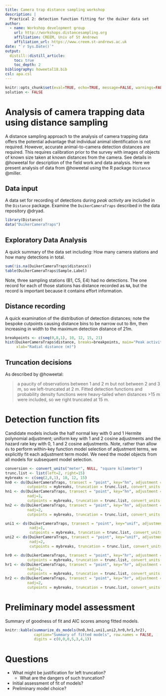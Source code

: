 ```yaml
---
title: Camera trap distance sampling workshop
description: |
  Practical 2: detection function fitting for the duiker data set
author:
  - name: Workshop development group 
    url: http://workshops.distancesampling.org
    affiliation: CREEM, Univ of St Andrews
    affiliation_url: https://www.creem.st-andrews.ac.uk
date: "`r Sys.Date()`"
output: 
  distill::distill_article:
    toc: true
    toc_depth: 2
bibliography: howeetal18.bib
csl: apa.csl
---
```


```r
knitr::opts_chunk$set(eval=TRUE, echo=TRUE, message=FALSE, warnings=FALSE)
solution <- FALSE
```

# Analysis of camera trapping data using distance sampling

A distance sampling approach to the analysis of camera trapping data offers the potential advantage that individual animal identification is not required. However, accurate animal-to-camera detection distances are required. This requires calibration prior to the survey with images of objects of known size taken at known distances from the camera. See details in @howeetal for description of the field work and data analysis. Here we present analysis of data from @howeetal using the R package `Distance` @miller.

## Data input

A data set for recording of detections during *peak activity* are included in the `Distance` package. Examine the `DuikerCameraTraps` described in the data repository @dryad.

```r
library(Distance)
data("DuikerCameraTraps")
```

## Exploratory Data Analysis

A quick summary of the data set including: How many camera stations and how many detections in total.

```r
sum(!is.na(DuikerCameraTraps$distance))
table(DuikerCameraTraps$Sample.Label)
```

Note, three sampling stations (B1, C5, E4) had no detections. The one record for each of those stations has distance recorded as `NA`, but the record is important because it contains effort information.

## Distance recording

A quick examination of the distribution of detection distances; note the bespoke cutpoints causing distance bins to be narrow out to 8m, then increasing in width to the maximum detection distance of 21m.

```r
breakpoints <- c(seq(0,8,1), 10, 12, 15, 21)
hist(DuikerCameraTraps$distance, breaks=breakpoints, main="Peak activity data set",
     xlab="Radial distance (m)")
```

## Truncation decisions

As described by @howeetal:

> a paucity of observations between 1 and 2 m but not between 2 and 3 m, so we left-truncated at 2 m. Fitted detection functions and probability density functions were heavy-tailed when distances \>15 m were included, so we right truncated at 15 m.

# Detection function fits


Candidate models include the half normal key with 0 and 1 Hermite polynomial adjustment; uniform key with 1 and 2 cosine adjustments and the hazard rate key with 0, 1 and 2 cosine adjustments.  Note, rather than allow `ds` to perform within-key function model selection of adjustment terms, we explicitly fit each adjustment term model.  We need the model objects from all models for subsequent model selection.

```r
conversion <- convert_units("meter", NULL, "square kilometer")
trunc.list <- list(left=2, right=15)
mybreaks <- c(seq(2,8,1), 10, 12, 15)
hn0 <- ds(DuikerCameraTraps, transect = "point", key="hn", adjustment = NULL,
          cutpoints = mybreaks, truncation = trunc.list, convert_units = conversion)
hn1 <- ds(DuikerCameraTraps, transect = "point", key="hn", adjustment = "herm",
          nadj=1,
          cutpoints = mybreaks, truncation = trunc.list, convert_units = conversion)
hn2 <- ds(DuikerCameraTraps, transect = "point", key="hn", adjustment = "herm",
          nadj=2,
          cutpoints = mybreaks, truncation = trunc.list, convert_units = conversion)

uni1 <- ds(DuikerCameraTraps, transect = "point", key="unif", adjustment = "cos",
           nadj=1,
           cutpoints = mybreaks, truncation = trunc.list, convert_units = conversion)
uni2 <- ds(DuikerCameraTraps, transect = "point", key="unif", adjustment = "cos",
           nadj=2,
           cutpoints = mybreaks, truncation = trunc.list, convert_units = conversion)

hr0 <- ds(DuikerCameraTraps, transect = "point", key="hr", adjustment = NULL,
          cutpoints = mybreaks, truncation = trunc.list, convert_units = conversion)
hr1 <- ds(DuikerCameraTraps, transect = "point", key="hr", adjustment = "cos",
          nadj=1,
          cutpoints = mybreaks, truncation = trunc.list, convert_units = conversion)
hr2 <- ds(DuikerCameraTraps, transect = "point", key="hr", adjustment = "cos",
          nadj=2,
          cutpoints = mybreaks, truncation = trunc.list, convert_units = conversion)
```

# Preliminary model assessment

Summary of goodness of fit and AIC scores among fitted models.

```r
knitr::kable(summarize_ds_models(hn0,hn1,uni1,uni2,hr0,hr1,hr2),
             caption="Summary of fitted models", row.names = FALSE,
             digits = c(0,0,0,5,3,4,1))
```

# Questions
- What might be justification for left truncation?
  - What are the dangers of such truncation?
- Initial assessment of fit of models?
- Preliminary model choice?
